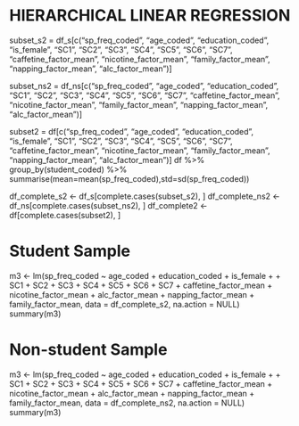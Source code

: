 # HIERARCHICAL LINEAR REGRESSION

subset_s2 = df_s[c("sp_freq_coded",
                  "age_coded",
                  "education_coded",
                  "is_female",
                  "SC1",
                  "SC2",
                  "SC3",
                  "SC4",
                  "SC5",
                  "SC6",
                  "SC7",
                  "caffetine_factor_mean",
                  "nicotine_factor_mean",
                  "family_factor_mean",
                  "napping_factor_mean",
                  "alc_factor_mean")]

subset_ns2 = df_ns[c("sp_freq_coded",
                    "age_coded",
                    "education_coded",
                    "SC1",
                    "SC2",
                    "SC3",
                    "SC4",
                    "SC5",
                    "SC6",
                    "SC7",
                    "caffetine_factor_mean",
                    "nicotine_factor_mean",
                    "family_factor_mean",
                    "napping_factor_mean",
                    "alc_factor_mean")]

subset2 = df[c("sp_freq_coded",
              "age_coded",
              "education_coded",
              "is_female",
              "SC1",
              "SC2",
              "SC3",
              "SC4",
              "SC5",
              "SC6",
              "SC7",
              "caffetine_factor_mean",
              "nicotine_factor_mean",
              "family_factor_mean",
              "napping_factor_mean",
              "alc_factor_mean")]
df %>%
  group_by(student_coded) %>%
  summarise(mean=mean(sp_freq_coded),std=sd(sp_freq_coded))

df_complete_s2 <- df_s[complete.cases(subset_s2), ]
df_complete_ns2 <- df_ns[complete.cases(subset_ns2), ]
df_complete2 <- df[complete.cases(subset2), ]

# Student Sample
m3 <- lm(sp_freq_coded ~ age_coded + education_coded + is_female + + SC1 + SC2 + SC3 + SC4 + SC5 + SC6 + SC7 + caffetine_factor_mean + nicotine_factor_mean + alc_factor_mean + napping_factor_mean + family_factor_mean, data = df_complete_s2, na.action = NULL)
summary(m3)

# Non-student Sample
m3 <- lm(sp_freq_coded ~ age_coded + education_coded + is_female + + SC1 + SC2 + SC3 + SC4 + SC5 + SC6 + SC7 + caffetine_factor_mean + nicotine_factor_mean + alc_factor_mean + napping_factor_mean + family_factor_mean, data = df_complete_ns2, na.action = NULL)
summary(m3)
